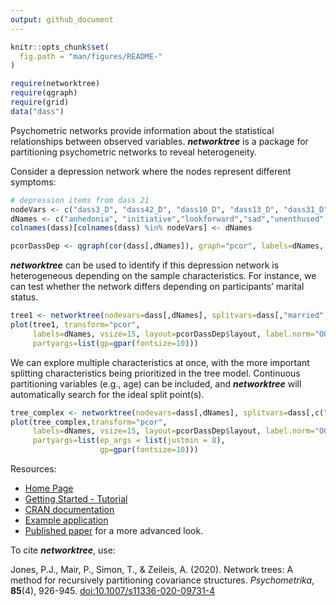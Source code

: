 ```yaml
---
output: github_document
---
```


<!-- README.md is generated from README.Rmd. Please edit that file and run rmarkdown::render("README.Rmd") -->

```r
knitr::opts_chunk$set(
  fig.path = "man/figures/README-"
)

require(networktree)
require(qgraph)
require(grid)
data("dass")
```

Psychometric networks provide information about the statistical relationships between observed variables. ***networktree*** is a package for partitioning psychometric networks to reveal heterogeneity. 

Consider a depression network where the nodes represent different symptoms: 

```r


# depression items from dass 21
nodeVars <- c("dass3_D", "dass42_D", "dass10_D", "dass13_D", "dass31_D", "dass17_D", "dass38_D")
dNames <- c("anhedonia", "initiative","lookforward","sad","unenthused","worthless","meaningless")
colnames(dass)[colnames(dass) %in% nodeVars] <- dNames

pcorDassDep <- qgraph(cor(dass[,dNames]), graph="pcor", labels=dNames, vsize=15, layout="spring", label.norm="OOOOO")
```

***networktree*** can be used to identify if this depression network is heterogeneous depending on the sample characteristics. For instance, we can test whether the network differs depending on participants' marital status.

```r
tree1 <- networktree(nodevars=dass[,dNames], splitvars=dass[,"married",drop=F])
plot(tree1, transform="pcor",
     labels=dNames, vsize=15, layout=pcorDassDep$layout, label.norm="OOOOO",
     partyargs=list(gp=gpar(fontsize=10)))
```

We can explore multiple characteristics at once, with the more important splitting characteristics being prioritized in the tree model. Continuous partitioning variables (e.g., age) can be included, and ***networktree*** will automatically search for the ideal split point(s).

```r
tree_complex <- networktree(nodevars=dass[,dNames], splitvars=dass[,c("age", "race"),drop=F])
plot(tree_complex,transform="pcor",
     labels=dNames, vsize=15, layout=pcorDassDep$layout, label.norm="OOOOO",
     partyargs=list(ep_args = list(justmin = 8),
                    gp=gpar(fontsize=10)))
```

Resources:

* [Home Page](https://paytonjjones.github.io/networktree/)
* [Getting Started - Tutorial](https://paytonjjones.github.io/networktree/index.html) 
* [CRAN documentation](https://cran.r-project.org/web/packages/networktree/index.html)  
* [Example application](https://paytonjjones.github.io/networktree/articles/returns.html)
* [Published paper](https://rdcu.be/b9Kyw) for a more advanced look. 

To cite ***networktree***, use:

Jones, P.J., Mair, P., Simon, T., & Zeileis, A. (2020). Network trees: A method for recursively partitioning covariance structures. _Psychometrika_, **85**(4), 926-945. [doi:10.1007/s11336-020-09731-4](https://doi.org/10.1007/s11336-020-09731-4)
